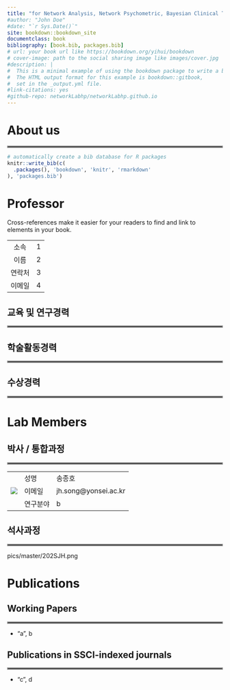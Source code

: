 ```yaml
--- 
title: "for Network Analysis, Network Psychometric, Bayesian Clinical Trial"
#author: "John Doe"
#date: "`r Sys.Date()`"
site: bookdown::bookdown_site
documentclass: book
bibliography: [book.bib, packages.bib]
# url: your book url like https://bookdown.org/yihui/bookdown
# cover-image: path to the social sharing image like images/cover.jpg
#description: |
#  This is a minimal example of using the bookdown package to write a book.
#  The HTML output format for this example is bookdown::gitbook,
#  set in the _output.yml file.
#link-citations: yes
#github-repo: networkLabhp/networkLabhp.github.io
---
```


# About us {-}

<hr style="border:2px solid gray"> </hr>


<!-- ```{r, eval=FALSE} -->
<!-- bookdown::render_book() -->
<!-- ``` -->


```r
# automatically create a bib database for R packages
knitr::write_bib(c(
  .packages(), 'bookdown', 'knitr', 'rmarkdown'
), 'packages.bib')
```

<!--chapter:end:index.Rmd-->

# Professor {-}

Cross-references make it easier for your readers to find and link to elements in your book.

| | |
| :-: | :-: |
| 소속 | 1 |
| 이름 | 2 |
| 연락처 | 3 |
| 이메일 | 4 |


## 교육 및 연구경력 {-}

<hr style="border:2px solid gray"> </hr>






## 학술활동경력 {-}

<hr style="border:2px solid gray"> </hr>




## 수상경력 {-}

<hr style="border:2px solid gray"> </hr>


<!--chapter:end:02-professor.Rmd-->

# Lab Members {-}

## 박사 / 통합과정 {-}

<hr style="border:2px solid gray"> </hr>





<table>
  <tr>
    <td rowspan="3"><img src="./pics/doctor/191JYS.png"></td>
    <td>성명</td>
	<td>송종호</td>
  </tr>
  <tr>
    <td>이메일</td>
	<td>jh.song@yonsei.ac.kr</td>
  </tr>
  <tr>
    <td>연구분야</td>
	<td>b</td>
  </tr>
</table>









## 석사과정 {-}

<hr style="border:2px solid gray"> </hr>


pics/master/202SJH.png

<!-- You can add parts to organize one or more book chapters together. Parts can be inserted at the top of an .Rmd file, before the first-level chapter heading in that same file.  -->

<!-- Add a numbered part: `# (PART) Act one {-}` (followed by `# A chapter`) -->

<!-- Add an unnumbered part: `# (PART\*) Act one {-}` (followed by `# A chapter`) -->

<!-- Add an appendix as a special kind of un-numbered part: `# (APPENDIX) Other stuff {-}` (followed by `# A chapter`). Chapters in an appendix are prepended with letters instead of numbers. -->




<!--chapter:end:03-labmembers.Rmd-->

# Publications {-}

## Working Papers {-}

<hr style="border:2px solid gray"> </hr>

- "a", b



## Publications in SSCI-indexed journals {-}

<hr style="border:2px solid gray"> </hr>

- "c", d


<!--chapter:end:04-publication.Rmd-->

